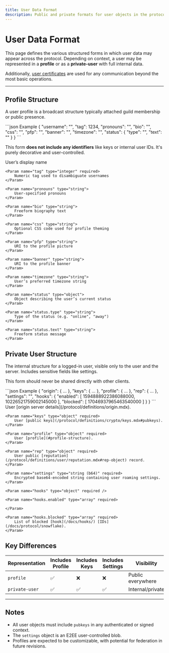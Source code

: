 ```yaml
---
title: User Data Format
description: Public and private formats for user objects in the protocol.
---
```



# User Data Format

This page defines the various structured forms in which user data may appear across the protocol. Depending on context,
a user may be represented in a **profile** or as a **private-user** with full internal data.

Additionally, [user certificates](/docs/protocol/definitions/user/certificates) are used for any communication beyond
the most basic operations.

---

## Profile Structure

A user profile is a broadcast structure typically attached guild membership or public presence.

<SchemaExample path="/definitions/user/profile.json">
```json Example
{
    "username": "",
    "tag": 1234,
    "pronouns": "",
    "bio": "",
    "css": "",
    "pfp": "",
    "banner": "",
    "timezone": "",
    "status": {
        "type": "",
        "text": ""
    }
}
```
</SchemaExample>

This form **does not include any identifiers** like keys or internal user IDs. It's purely decorative and user-controlled.

<ParamsList>
    <Param name="username" type="string" required>
        User’s display name
    </Param>

    <Param name="tag" type="integer" required>
        Numeric tag used to disambiguate usernames
    </Param>

    <Param name="pronouns" type="string">
        User-specified pronouns
    </Param>

    <Param name="bio" type="string">
        Freeform biography text
    </Param>

    <Param name="css" type="string">
        Optional CSS code used for profile theming
    </Param>

    <Param name="pfp" type="string">
        URI to the profile picture
    </Param>

    <Param name="banner" type="string">
        URI to the profile banner
    </Param>

    <Param name="timezone" type="string">
        User’s preferred timezone string
    </Param>

    <Param name="status" type="object">
        Object describing the user’s current status
    </Param>

    <Param name="status.type" type="string">
        Type of the status (e.g. "online", "away")
    </Param>

    <Param name="status.text" type="string">
        Freeform status message
    </Param>
</ParamsList>

## Private User Structure

The internal structure for a logged-in user, visible only to the user and the server. Includes sensitive fields like settings.

This form should never be shared directly with other clients.

<SchemaExample path="/definitions/user/private-user.json">
```json Example
{
    "origin": {  ...  },
    "keys": {  ...  },
    "profile": {  ...  },
    "rep": {  ...  },
    "settings": "",
    "hooks": {
        "enabled": [
            1594888922386088000,
            10226521759002145000
        ],
        "blocked": [
            17046937965463540000
        ]
    }
}
```
</SchemaExample>

<ParamsList>
    <Param name="origin" type="object" required>
        User [origin server details](/protocol/definitions/origin.mdx).
    </Param>

    <Param name="keys" type="object" required>
        User [public keys](/protocol/definitions/crypto/keys.mdx#pubkeys).
    </Param>

    <Param name="profile" type="object" required>
        User [profile](#profile-structure).
    </Param>

    <Param name="rep" type="object" required>
        User public [reputation](/protocol/definitions/user/reputation.mdx#rep-object) record.
    </Param>

    <Param name="settings" type="string (b64)" required>
        Encrypted base64-encoded string containing user roaming settings.
    </Param>

    <Param name="hooks" type="object" required />

    <Param name="hooks.enabled" type="array" required>

    </Param>

    <Param name="hooks.blocked" type="array" required>
        List of blocked [hook](/docs/hooks/) [IDs](/docs/protocol/snowflake).
    </Param>
</ParamsList>


## Key Differences

| Representation | Includes Profile | Includes Keys | Includes Settings | Visibility        |
|----------------|------------------|---------------|-------------------|-------------------|
| `profile`      | ✅                | ❌             | ❌                 | Public everywhere |
| `private-user` | ✅                | ✅             | ✅                 | Internal/private  |

---

## Notes

- All user objects must include `pubkeys` in any authenticated or signed context.
- The `settings` object is an E2EE user-controlled blob.
- Profiles are expected to be customizable, with potential for federation in future revisions.

